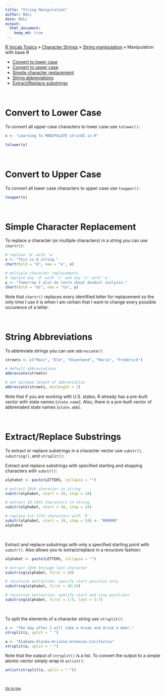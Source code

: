 ```yaml
---
title: "String Manipulation"
author: NULL
date: NULL
output:
  html_document:
    keep_md: true
---
```


[R Vocab Topics](index) &#187; [Character Strings](characters) &#187; [String manipulation](string_manipulation) &#187; Manipulation with base R

* <a href="#lower_case">Convert to lower case</a>
* <a href="#upper_case">Convert to upper case</a>
* <a href="#simple_replacement">Simple character replacement</a>
* <a href="#abbreviation">String abbreviations</a>
* <a href="#substrings">Extract/Replace substrings</a>

<br>

<a name="lower_case"></a>

# Convert to Lower Case
To convert all upper case characters to lower case use `tolower()`:
```r
x <- "Learning To MANIPULATE strinGS in R"

tolower(x)
```

<br>

<a name="upper_case"></a>

# Convert to Upper Case
To convert all lower case characters to upper case use `toupper()`:
```r
toupper(x)
```

<br>

<a name="simple_replacement"></a>

# Simple Character Replacement
To replace a character (or multiple characters) in a string you can use `chartr()`:
```r
# replace 'A' with 'a'
x <- "This is A string."
chartr(old = "A", new = "a", x)

# multiple character replacements
# replace any 'd' with 't' and any 'z' with 'a'
y <- "Tomorrow I plzn do lezrn zbout dexduzl znzlysis."
chartr(old = "dz", new = "ta", y)
```

Note that `chartr()` replaces every identified letter for replacement so the only time I use it is when I am certain that I want to change every possible occurence of a letter.

<br>

<a name="abbreviation"></a>

# String Abbreviations
To abbreviate strings you can use `abbreviate()`:
```r
streets <- c("Main", "Elm", "Riverbend", "Mario", "Frederick")

# default abbreviations
abbreviate(streets)

# set minimum length of abbreviation
abbreviate(streets, minlength = 2)
```

Note that if you are working with U.S. states, R already has a pre-built vector with state names (`state.name`).  Also, there is a pre-built vector of abbreviated state names (`state.abb`).

<br>

<a name="substrings"></a>

# Extract/Replace Substrings
To extract or replace substrings in a character vector use `substr()`, `substring()`, and `strsplit()`:

Extract and replace substrings with specified starting and stopping characters with `substr()`:
```r
alphabet <- paste(LETTERS, collapse = "")

# extract 18th character in string
substr(alphabet, start = 18, stop = 18)

# extract 18-24th characters in string
substr(alphabet, start = 18, stop = 24)

# replace 1st-17th characters with `R`
substr(alphabet, start = 19, stop = 24) <- "RRRRRR"
alphabet
```

<br>

Extract and replace substrings with only a specified starting point with `substr()`.  Also allows you to extract/replace in a recursive fashion:
```r
alphabet <- paste(LETTERS, collapse = "")

# extract 18th through last character
substring(alphabet, first = 18)

# recursive extraction; specify start position only
substring(alphabet, first = 18:24)

# recursive extraction; specify start and stop positions
substring(alphabet, first = 1:5, last = 3:7)
```

<br>

To split the elements of a character string use `strsplit()`:
```r
z <- "The day after I will take a break and drink a beer."
strsplit(z, split = " ")

a <- "Alabama-Alaska-Arizona-Arkansas-California"
strsplit(a, split = "-")
```

Note that the output of `strsplit()` is a list.  To convert the output to a simple atomic vector simply wrap in `unlist()`:
```r
unlist(strsplit(a, split = "-"))
```

<br>

<small><a href="#">Go to top</a></small>
